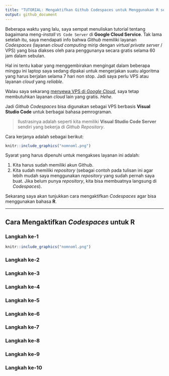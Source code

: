 ```yaml
---
title: "TUTORIAL: Mengaktifkan Github Codespaces untuk Menggunakan R secara Cloud dengan VS Code"
output: github_document
---
```


Beberapa waktu yang lalu, saya sempat menuliskan tutorial tentang bagaimana meng-_install_ `VS Code Server` di __Google Cloud Service__. Tak lama setelah itu, saya mendapati info bahwa _Github_ memiliki layanan _Codespaces_ (layanan _cloud computing_ mirip dengan _virtual private server_ / VPS) yang bisa diakses oleh para penggunanya secara gratis selama 60 jam dalam sebulan.

Hal ini tentu kabar yang menggembirakan mengingat dalam beberapa minggu ini laptop saya sedang dipakai untuk mengerjakan suatu algoritma yang harus berjalan selama 7 hari non stop. Jadi saya perlu VPS atau layanan _cloud_ yang _reliable_.

Walau saya sekarang [menyewa VPS di _Google Cloud_](https://ikanx101.com/blog/vscode-google-cloud/), saya tetap membutuhkan layanan _cloud_ lain yang gratis. _Hehe_.

Jadi _Github_ _Codespaces_ bisa digunakan sebagai VPS berbasis __Visual Studio Code__ untuk berbagai bahasa pemrograman. 

> Ilustrasinya adalah seperti kita memiliki __Visual Studio Code Server__ sendiri yang bekerja di _Github Repository_. 

Cara kerjanya adalah sebagai berikut:

```r
knitr::include_graphics("nomnoml.png")
```

Syarat yang harus dipenuhi untuk mengakses layanan ini adalah:

1. Kita harus sudah memiliki akun Github.
1. Kita sudah memiliki _repository_ (sebagai contoh pada tulisan ini agar lebih mudah saya menggunakan _repository_ yang sudah pernah saya buat. Jika belum punya _repository_, kita bisa membuatnya langsung di _Codespaces_).

Sekarang saya akan tunjukkan cara mengaktifkan _Codespaces_ agar bisa menggunakan bahasa __R__.

---

## Cara Mengaktifkan _Codespaces_ untuk __R__

### Langkah ke-1

```r
knitr::include_graphics("nomnoml.png")
```

### Langkah ke-2
### Langkah ke-3
### Langkah ke-4
### Langkah ke-5
### Langkah ke-6
### Langkah ke-7
### Langkah ke-8
### Langkah ke-9
### Langkah ke-10
